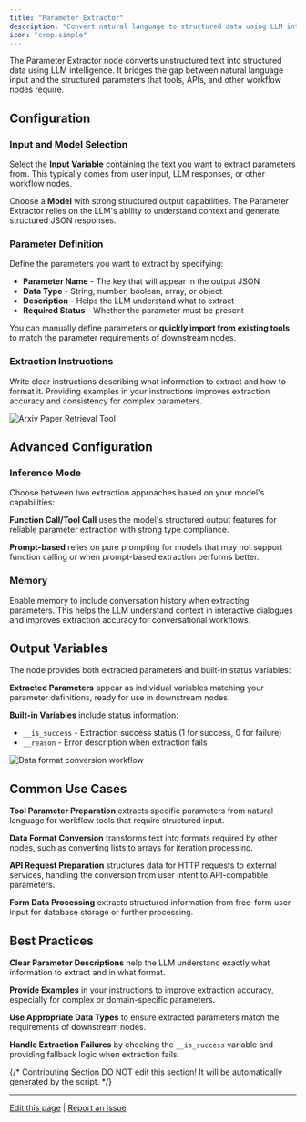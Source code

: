 ```yaml
---
title: "Parameter Extractor"
description: "Convert natural language to structured data using LLM intelligence"
icon: "crop-simple"
---
```


The Parameter Extractor node converts unstructured text into structured data using LLM intelligence. It bridges the gap between natural language input and the structured parameters that tools, APIs, and other workflow nodes require.

## Configuration

### Input and Model Selection

Select the **Input Variable** containing the text you want to extract parameters from. This typically comes from user input, LLM responses, or other workflow nodes.

Choose a **Model** with strong structured output capabilities. The Parameter Extractor relies on the LLM's ability to understand context and generate structured JSON responses.

### Parameter Definition

Define the parameters you want to extract by specifying:

- **Parameter Name** - The key that will appear in the output JSON
- **Data Type** - String, number, boolean, array, or object  
- **Description** - Helps the LLM understand what to extract
- **Required Status** - Whether the parameter must be present

You can manually define parameters or **quickly import from existing tools** to match the parameter requirements of downstream nodes.

### Extraction Instructions

Write clear instructions describing what information to extract and how to format it. Providing examples in your instructions improves extraction accuracy and consistency for complex parameters.

<Frame caption="Parameter extraction for Arxiv paper retrieval">
  <img src="https://assets-docs.dify.ai/dify-enterprise-mintlify/en/guides/workflow/node/a8bae4106a015c76ebb0a165f2409458.png" alt="Arxiv Paper Retrieval Tool" />
</Frame>

## Advanced Configuration

### Inference Mode

Choose between two extraction approaches based on your model's capabilities:

**Function Call/Tool Call** uses the model's structured output features for reliable parameter extraction with strong type compliance.

**Prompt-based** relies on pure prompting for models that may not support function calling or when prompt-based extraction performs better.

### Memory

Enable memory to include conversation history when extracting parameters. This helps the LLM understand context in interactive dialogues and improves extraction accuracy for conversational workflows.

## Output Variables

The node provides both extracted parameters and built-in status variables:

**Extracted Parameters** appear as individual variables matching your parameter definitions, ready for use in downstream nodes.

**Built-in Variables** include status information:
- `__is_success` - Extraction success status (1 for success, 0 for failure)
- `__reason` - Error description when extraction fails

<Frame caption="Data format conversion example">
  <img src="https://assets-docs.dify.ai/dify-enterprise-mintlify/en/guides/workflow/node/71d8e48d842342668f92e6dd84fc03c1.png" alt="Data format conversion workflow" />
</Frame>

## Common Use Cases

**Tool Parameter Preparation** extracts specific parameters from natural language for workflow tools that require structured input.

**Data Format Conversion** transforms text into formats required by other nodes, such as converting lists to arrays for iteration processing.

**API Request Preparation** structures data for HTTP requests to external services, handling the conversion from user intent to API-compatible parameters.

**Form Data Processing** extracts structured information from free-form user input for database storage or further processing.

## Best Practices

**Clear Parameter Descriptions** help the LLM understand exactly what information to extract and in what format.

**Provide Examples** in your instructions to improve extraction accuracy, especially for complex or domain-specific parameters.

**Use Appropriate Data Types** to ensure extracted parameters match the requirements of downstream nodes.

**Handle Extraction Failures** by checking the `__is_success` variable and providing fallback logic when extraction fails.

{/*
Contributing Section
DO NOT edit this section!
It will be automatically generated by the script.
*/}

---

[Edit this page](https://github.com/langgenius/dify-docs/edit/main/en/documentation/pages/nodes/parameter-extractor.mdx) | [Report an issue](https://github.com/langgenius/dify-docs/issues/new?template=docs.yml)

